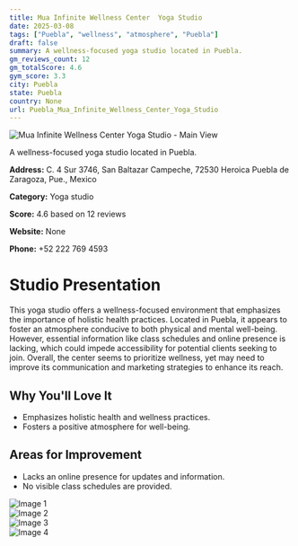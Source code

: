 ```yaml
---
title: Mua Infinite Wellness Center  Yoga Studio
date: 2025-03-08
tags: ["Puebla", "wellness", "atmosphere", "Puebla"]  
draft: false
summary: A wellness-focused yoga studio located in Puebla.
gm_reviews_count: 12
gm_totalScore: 4.6
gym_score: 3.3
city: Puebla
state: Puebla
country: None
url: Puebla_Mua_Infinite_Wellness_Center_Yoga_Studio
---
```


<div className="aspect-[16/9] relative my-8">
  <img 
    src="https://lh5.googleusercontent.com/p/AF1QipNuyMjL1-WnFRt2jdOjKNnSndfefwoITZ6hzvbW=w1920-h1080-k-no"
    alt="Mua Infinite Wellness Center  Yoga Studio - Main View"
    className="object-cover absolute inset-0 w-full h-full rounded-lg"
  />
</div>

A wellness-focused yoga studio located in Puebla.

**Address:** C. 4 Sur 3746, San Baltazar Campeche, 72530 Heroica Puebla de Zaragoza, Pue., Mexico

**Category:** Yoga studio

**Score:** 4.6 based on 12 reviews

**Website:** None

**Phone:** +52 222 769 4593

# Studio Presentation

This yoga studio offers a wellness-focused environment that emphasizes the importance of holistic health practices. Located in Puebla, it appears to foster an atmosphere conducive to both physical and mental well-being. However, essential information like class schedules and online presence is lacking, which could impede accessibility for potential clients seeking to join. Overall, the center seems to prioritize wellness, yet may need to improve its communication and marketing strategies to enhance its reach.

## Why You'll Love It

- Emphasizes holistic health and wellness practices.
- Fosters a positive atmosphere for well-being.

## Areas for Improvement

- Lacks an online presence for updates and information.
- No visible class schedules are provided.

<div className="grid grid-cols-1 xl:grid-cols-2 gap-4 my-8">
<div className="aspect-[4/3] relative"><img src="https://lh3.googleusercontent.com/p/AF1QipOKYJMA7_viVSmBnBYH4iQc7b8FIX6_NQ4FLZ-j=w1920-h1080-k-no" alt="Image 1" className="object-cover absolute inset-0 w-full h-full rounded-lg" /></div>
<div className="aspect-[4/3] relative"><img src="https://lh5.googleusercontent.com/p/AF1QipPfH_amm18-IEVyD_QH0_djBZIn2oh-iKp6-jWD=w1920-h1080-k-no" alt="Image 2" className="object-cover absolute inset-0 w-full h-full rounded-lg" /></div>
<div className="aspect-[4/3] relative"><img src="https://lh5.googleusercontent.com/p/AF1QipMzAE1KHSnr1YwfUSYQEpcWqpGIrXfhUSXcZ_iz=w1920-h1080-k-no" alt="Image 3" className="object-cover absolute inset-0 w-full h-full rounded-lg" /></div>
<div className="aspect-[4/3] relative"><img src="https://lh5.googleusercontent.com/p/AF1QipOApuVa4ozRGd17KxE-TxOUvbARMfdHFh38oUEe=w1920-h1080-k-no" alt="Image 4" className="object-cover absolute inset-0 w-full h-full rounded-lg" /></div>
</div>